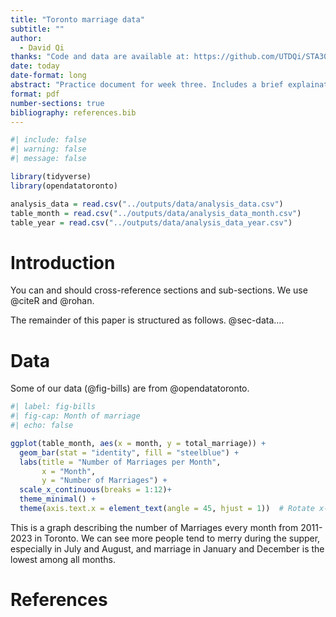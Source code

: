 ```yaml
---
title: "Toronto marriage data"
subtitle: ""
author: 
  - David Qi
thanks: "Code and data are available at: https://github.com/UTDQi/STA304week3_starter_folder."
date: today
date-format: long
abstract: "Practice document for week three. Includes a brief explaination of the toronto marriage dataset and a graph."
format: pdf
number-sections: true
bibliography: references.bib
---
```



```r
#| include: false
#| warning: false
#| message: false

library(tidyverse)
library(opendatatoronto)

analysis_data = read.csv("../outputs/data/analysis_data.csv")
table_month = read.csv("../outputs/data/analysis_data_month.csv")
table_year = read.csv("../outputs/data/analysis_data_year.csv")
```

# Introduction

You can and should cross-reference sections and sub-sections. We use @citeR and @rohan.

The remainder of this paper is structured as follows. @sec-data....



# Data {#sec-data}

Some of our data (@fig-bills) are from @opendatatoronto.

```r
#| label: fig-bills
#| fig-cap: Month of marriage
#| echo: false

ggplot(table_month, aes(x = month, y = total_marriage)) +
  geom_bar(stat = "identity", fill = "steelblue") +
  labs(title = "Number of Marriages per Month",
       x = "Month",
       y = "Number of Marriages") +
  scale_x_continuous(breaks = 1:12)+
  theme_minimal() +
  theme(axis.text.x = element_text(angle = 45, hjust = 1))  # Rotate x-axis labels
```

This is a graph describing the number of Marriages every month from 2011-2023 in Toronto. We can see more people tend to merry during the supper, especially in July and August, and marriage in January and December is the lowest among all months. 

\newpage

# References


